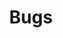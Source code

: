 ---
title: "Bugs"
slug: "bugs"
arcana: "Fool"

image: "./Bugs.jpg"

phys: ""
gun: ""
fire: ""
ice: ""
elec: ""
wind: ""
psy: "resist"
nuke: "weak"
bless: ""
curse: "null"
---